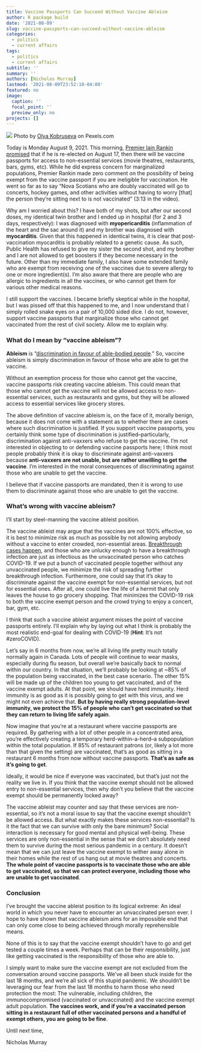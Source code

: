 ```yaml
---
title: Vaccine Passports Can Succeed Without Vaccine Ableism
author: R package build
date: '2021-08-09'
slug: vaccine-passports-can-succeed-without-vaccine-ableism
categories:
  - politics
  - current affairs
tags:
  - politics
  - current affairs
subtitle: ''
summary: ''
authors: [Nicholas Murray]
lastmod: '2021-08-09T23:52:10-04:00'
featured: no
image:
  caption: ''
  focal_point: ''
  preview_only: no
projects: []
---
```

[![](vaxport.png)](https://www.pexels.com/photo/white-and-green-plastic-tube-8383884/)
Photo by [Olya Kobruseva](https://www.pexels.com/photo/white-and-green-plastic-tube-8383884/) on Pexels.com

Today is Monday August 9, 2021. This morning, [Premier Iain Rankin promised](https://twitter.com/IainTRankin/status/1424710134698106883?s=20) that if he is re-elected on August 17, then there will be vaccine passports for access to non-essential services (movie theatres, restaurants, bars, gyms, etc). While he did express concern for marginalized populations, Premier Rankin made zero comment on the possibility of being exempt from the vaccine passport if you are ineligible for vaccination. He went so far as to say “Nova Scotians who are doubly vaccinated will go to concerts, hockey games, and other activities without having to worry [that] the person they’re sitting next to is not vaccinated” (3:13 in the video).

Why am I worried about this? I have both of my shots, but after our second doses, my identical twin brother and I ended up in hospital (for 2 and 3 days, respectively): I was diagnosed with **myopericarditis** (inflammation of the heart and the sac around it) and my brother was diagnosed with **myocarditis**. Given that this happened in identical twins, it is clear that post-vaccination myocarditis is probably related to a genetic cause. As such, Public Health has refused to give my sister the second shot, and my brother and I are not allowed to get boosters if they become necessary in the future. Other than my immediate family, I also have some extended family who are exempt from receiving one of the vaccines due to severe allergy to one or more ingredient(s). I’m also aware that there are people who are allergic to ingredients in all the vaccines, or who cannot get them for various other medical reasons.

I still support the vaccines. I became briefly skeptical while in the hospital, but I was pissed off that this happened to me, and I now understand that I simply rolled snake eyes on a pair of 10,000 sided dice. I do not, however, support vaccine passports that marginalize those who cannot get vaccinated from the rest of civil society. Allow me to explain why.

### What do I mean by “vaccine ableism”?

**Ableism** is “[discrimination in favour of able-bodied people](https://www.google.com/search?q=ableism+definition&hl=en&sxsrf=ALeKk01dvOfYX56FtR6gPVd4EUqqega6qw%3A1628533655914&source=hp&ei=l3MRYbTrM9at5NoPlcunsA8&iflsig=AINFCbYAAAAAYRGBp4yHAURP2WKzRzJsiy6rphFYP74m&oq=ableism+definition&gs_lcp=Cgdnd3Mtd2l6EAMyCQgjECcQRhD5ATIECAAQQzIFCAAQgAQyBQgAEIAEMgUIABCABDIGCAAQFhAeMgYIABAWEB4yBggAEBYQHjIGCAAQFhAeMgYIABAWEB46BAgjECc6CAgAEIAEELEDOgsIABCABBCxAxCDAToICAAQsQMQgwE6BwgAELEDEEM6DQgAEIAEEIcCELEDEBQ6CwguEIAEEMcBEK8BOgoIABCABBCHAhAUOgwIIxCxAhAnEEYQ-QE6BAgAEAo6CAgAEBYQChAeUI4EWIEWYIsXaAJwAHgAgAG6AogBoRCSAQgxMy4zLjIuMZgBAKABAQ&sclient=gws-wiz&ved=0ahUKEwj0kr_QyKTyAhXWFlkFHZXlCfYQ4dUDCAw&uact=5).” So, vaccine ableism is simply discrimination in favour of those who are able to get the vaccine.

Without an exemption process for those who cannot get the vaccine, vaccine passports risk creating vaccine ableism. This could mean that those who cannot get the vaccine will not be allowed access to non-essential services, such as restaurants and gyms, but they will be allowed access to essential services like grocery stores.

The above definition of vaccine ableism is, on the face of it, morally benign, because it does not come with a statement as to whether there are cases where such discrimination is justified. If you support vaccine passports, you certainly think some type of discrimination is justified–particularly, discrimination against anti-vaxxers who refuse to get the vaccine. I’m not interested in objecting to or defending vaccine passports here; I think most people probably think it is okay to discriminate against anti-vaxxers because **anti-vaxxers are not unable, but are rather unwilling to get the vaccine**. I’m interested in the moral consequences of discriminating against those who are unable to get the vaccine.

I believe that if vaccine passports are mandated, then it is wrong to use them to discriminate against those who are unable to get the vaccine.

### What’s wrong with vaccine ableism?

I’ll start by steel-manning the vaccine ableist position.

The vaccine ableist may argue that the vaccines are not 100% effective, so it is best to minimize risk as much as possible by not allowing anybody without a vaccine to enter crowded, non-essential areas. [Breakthrough cases happen](https://www.cdc.gov/vaccines/covid-19/health-departments/breakthrough-cases.html), and those who are unlucky enough to have a breakthrough infection are just as infectious as the unvaccinated person who catches COVID-19. If we put a bunch of vaccinated people together without any unvaccinated people, we minimize the risk of spreading further breakthrough infection. Furthermore, one could say that it’s okay to discriminate against the vaccine exempt for non-essential services, but not for essential ones. After all, one could live the life of a hermit that only leaves the house to go grocery shopping. That minimizes the COVID-19 risk to both the vaccine exempt person and the crowd trying to enjoy a concert, bar, gym, etc.

I think that such a vaccine ableist argument misses the point of vaccine passports entirely. I’ll explain why by laying out what I think is probably the most realistic end-goal for dealing with COVID-19 (**Hint**: It’s not #zeroCOVID).

Let’s say in 6 months from now, we’re all living life pretty much totally normally again in Canada. Lots of people will continue to wear masks, especially during flu season, but overall we’re basically back to normal within our country. In that situation, we’ll probably be looking at ~85% of the population being vaccinated, in the best case scenario. The other 15% will be made up of the children too young to get vaccinated, and of the vaccine exempt adults. At that point, we should have herd immunity. Herd immunity is as good as it is possibly going to get with this virus, and we might not even achieve that. **But by having really strong population-level immunity, we protect the 15% of people who can’t get vaccinated so that they can return to living life safely again**.

Now imagine that you’re at a restaurant where vaccine passports are required. By gathering with a lot of other people in a concentrated area, you’re effectively creating a temporary herd-within-a-herd–a subpopulation within the total population. If 85% of restaurant patrons (or, likely a lot more than that given the setting) are vaccinated, that’s as good as sitting in a restaurant 6 months from now without vaccine passports. **That’s as safe as it’s going to get**.

Ideally, it would be nice if everyone was vaccinated, but that’s just not the reality we live in. If you think that the vaccine exempt should not be allowed entry to non-essential services, then why don’t you believe that the vaccine exempt should be permanently locked away?

The vaccine ableist may counter and say that these services are non-essential, so it’s not a moral issue to say that the vaccine exempt shouldn’t be allowed access. But what exactly makes these services non-essential? Is it the fact that we can survive with only the bare minimum? Social interaction is necessary for good mental and physical well-being. These services are only non-essential in the sense that we don’t absolutely need them to survive during the most serious pandemic in a century. It doesn’t mean that we can just leave the vaccine exempt to wither away alone in their homes while the rest of us hang out at movie theatres and concerts. **The whole point of vaccine passports is to vaccinate those who are able to get vaccinated, so that we can protect everyone, including those who are unable to get vaccinated**.

### Conclusion

I’ve brought the vaccine ableist position to its logical extreme: An ideal world in which you never have to encounter an unvaccinated person ever. I hope to have shown that vaccine ableism aims for an impossible end that can only come close to being achieved through morally reprehensible means.

None of this is to say that the vaccine exempt shouldn’t have to go and get tested a couple times a week. Perhaps that can be their responsibility, just like getting vaccinated is the responsibility of those who are able to.

I simply want to make sure the vaccine exempt are not excluded from the conversation around vaccine passports. We’ve all been stuck inside for the last 18 months, and we’re all sick of this stupid pandemic. We shouldn’t be leveraging our fear from the last 18 months to harm those who need protection the most: The vulnerable, including children, the immunocompromised (vaccinated or unvaccinated) and the vaccine exempt adult population. **The vaccines work, and if you’re a vaccinated person sitting in a restaurant full of other vaccinated persons and a handful of exempt others, you are going to be fine**.

Until next time,

Nicholas Murray